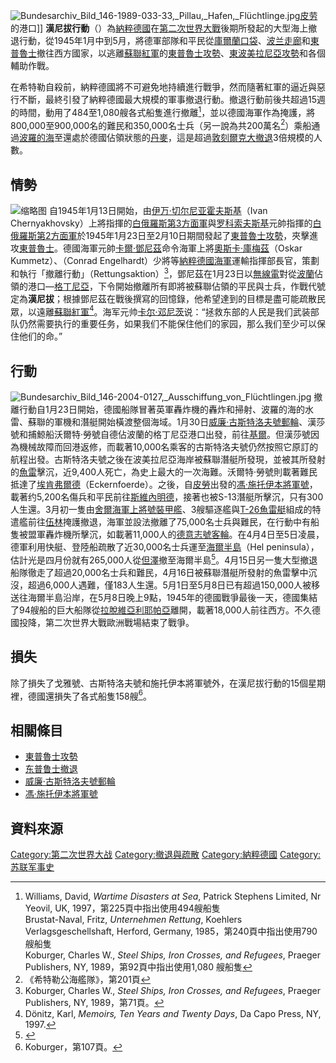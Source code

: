 [[File:Bundesarchiv_Bild__146-1989-033-33,_Pillau,_Hafen,_Flüchtlinge.jpg|thumb]][[皮劳|皮劳]]的港口]]
'''漢尼拔行動'''（{{Lang-de|Unternehmen Hannibal}}）為[[納粹德國|納粹德國]]在[[第二次世界大戰|第二次世界大戰]]後期所發起的大型海上撤退行動，從1945年1月中到5月，將德軍部隊和平民從[[庫爾蘭口袋|庫爾蘭口袋]]、[[波兰走廊|波兰走廊]]和[[東普魯士|東普魯士]]撤往西方國家，以逃離[[蘇聯紅軍|蘇聯紅軍]]的[[東普魯士攻勢|東普魯士攻勢]]、[[東波美拉尼亞攻勢|東波美拉尼亞攻勢]]和各個輔助作戰。

在希特勒自殺前，納粹德國將不可避免地持續進行戰爭，然而隨著紅軍的逼近與惡行不斷，最終引發了納粹德國最大規模的軍事撤退行動。撤退行動前後共超過15週的時間，動用了484至1,080艘各式船隻進行撤離<ref>Williams, David, ''Wartime Disasters at Sea'', Patrick Stephens Limited, Nr Yeovil, UK, 1997，第225頁中指出使用494艘船隻<br>Brustat-Naval, Fritz, ''Unternehmen Rettung'', Koehlers Verlagsgeschellshaft, Herford, Germany, 1985，第240頁中指出使用790艘船隻<br>Koburger, Charles W., ''Steel Ships, Iron Crosses, and Refugees'', Praeger Publishers, NY, 1989，第92頁中指出使用1,080 艘船隻</ref>，並以德國海軍作為掩護，將800,000至900,000名的難民和350,000名士兵（另一說為共200萬名<ref>《希特勒公海艦隊》，第201頁</ref>）乘船通過[[波羅的海|波羅的海]]至還處於德國佔領狀態的[[丹麥|丹麥]]，這是超過[[敦刻爾克大撤退|敦刻爾克大撤退]]3倍規模的人數。

==情勢==
[[File:Battle_Of_Königsberg_Begin.png|缩略图]]
自1945年1月13日開始，由[[伊万·切尔尼亚霍夫斯基|伊万·切尔尼亚霍夫斯基]]（Ivan Chernyakhovsky）上將指揮的[[白俄羅斯第3方面軍|白俄羅斯第3方面軍]]與[[康斯坦丁·康斯坦丁诺维奇·罗科索夫斯基|罗科索夫斯基]]元帥指揮的[[白俄羅斯第2方面軍|白俄羅斯第2方面軍]]於1945年1月23日至2月10日期間發起了[[東普魯士攻勢|東普魯士攻勢]]，夾擊進攻[[東普魯士|東普魯士]]。德國海軍元帥[[卡爾·鄧尼茲|卡爾·鄧尼茲]]命令海軍上將[[奧斯卡·庫梅茲|奧斯卡·庫梅茲]]（Oskar Kummetz）、{{link-de|康拉德·愛格哈特|Conrad Engelhardt}}（Conrad Engelhardt）少將等[[納粹德國海軍|納粹德國海軍]]運輸指揮部長官，策劃和執行「撤離行動」（Rettungsaktion）<ref>Koburger, Charles W., ''Steel Ships, Iron Crosses, and Refugees'', Praeger Publishers, NY, 1989，第71頁。</ref>，鄧尼茲在1月23日以[[無線電|無線電]]對從[[波蘭|波蘭]]佔領的港口—[[格丁尼亞|格丁尼亞]]，下令開始撤離所有即將被蘇聯佔領的平民與士兵，作戰代號定為'''漢尼拔'''；根據鄧尼茲在戰後撰寫的回憶錄，他希望達到的目標是盡可能疏散民眾，以遠離[[蘇聯紅軍|蘇聯紅軍]]<ref>Dönitz, Karl, ''Memoirs, Ten Years and Twenty Days'', Da Capo Press, NY, 1997.</ref>。海军元帅[[卡尔·邓尼茨|卡尔·邓尼茨]]说：“拯救东部的人民是我们武装部队仍然需要执行的重要任务，如果我们不能保住他们的家园，那么我们至少可以保住他们的命。”

==行動==
[[File:Bundesarchiv_Bild_146-2004-0127,_Ausschiffung_von_Flüchtlingen.jpg|thumb]]
撤離行動自1月23日開始，德國船隊冒著英軍轟炸機的轟炸和掃射、波羅的海的水雷、蘇聯的軍機和潛艇開始橫渡整個海域。1月30日[[威廉·古斯特洛夫號郵輪|威廉·古斯特洛夫號郵輪]]、漢莎號和捕鯨船沃爾特·勞號自德佔波蘭的格丁尼亞港口出發，前往[[基爾|基爾]]。但漢莎號因為機械故障而回港返修，而載著10,000名乘客的古斯特洛夫號仍然按照它原訂的航程出發。古斯特洛夫號之後在波美拉尼亞海岸被蘇聯潛艇{{link-en|S-13 (蘇聯潛艇)|Soviet submarine S-13|S-13}}所發現，並被其所發射的[[魚雷|魚雷]]擊沉，近9,400人死亡，為史上最大的一次海難。沃爾特·勞號則載著難民抵達了[[埃肯弗爾德|埃肯弗爾德]]（Eckernfoerde）。之後，自[[波羅的斯克|皮勞]]出發的[[馮·施托伊本將軍號|馮·施托伊本將軍號]]，載著约5,200名傷兵和平民前往[[希維諾烏伊希切|斯維內明德]]，接著也被S-13潛艇所擊沉，只有300人生還。3月初一隻由[[舍爾海軍上將號裝甲艦|舍爾海軍上將號裝甲艦]]、3艘驅逐艦與[[T-26魚雷艇|T-26魚雷艇]]組成的特遣艦前往[[伍林|伍林]]掩護撤退，海軍並設法撤離了75,000名士兵與難民，在行動中有船隻被盟軍轟炸機所擊沉，如載著11,000人的[[德意志號客輪|德意志號客輪]]。在4月4日至5日凌晨，德軍利用快艇、登陸船疏散了近30,000名士兵運至[[海爾半島|海爾半島]]（Hel peninsula），估計光是四月份就有265,000人從[[但澤|但澤]]撤至海爾半島<ref>{{Cite web |url=http://compunews.com/s13/hannibal.htm |title=Operation Hannibal, January - May 1945 |access-date=2010-05-04 |archive-date=2020-04-11 |archive-url=https://web.archive.org/web/20200411204754/http://compunews.com/s13/hannibal.htm |dead-url=yes }}</ref>。4月15日另一隻大型撤退船隊徹走了超過20,000名士兵和難民，4月16日{{link-en|戈雅號客輪|MV Goya}}被蘇聯潛艇{{link-en|L-3 (蘇聯潛艇)|Soviet submarine L-3|L-3}}所發射的魚雷擊中沉沒，超過6,000人遇難，僅183人生還。5月1日至5月8日已有超過150,000人被移送往海爾半島沿岸，在5月8日晚上9點，1945年的德國戰爭最後一天，德國集結了94艘船的巨大船隊從[[拉脫維亞|拉脫維亞]][[利耶帕亞|利耶帕亞]]離開，載著18,000人前往西方。不久德國投降，第二次世界大戰歐洲戰場結束了戰爭。

==損失==
除了損失了戈雅號、古斯特洛夫號和施托伊本將軍號外，在漢尼拔行動的15個星期裡，德國還損失了各式船隻158艘<ref>Koburger，第107頁。</ref>。
==相關條目==
*[[東普魯士攻勢|東普魯士攻勢]]
*[[東普魯士撤退|东普鲁士撤退]]
*[[威廉·古斯特洛夫號郵輪|威廉·古斯特洛夫號郵輪]]
*[[馮·施托伊本將軍號|馮·施托伊本將軍號]]
==資料來源==
{{reflist}}
[[Category:第二次世界大战|Category:第二次世界大战]]
[[Category:撤退與疏散|Category:撤退與疏散]]
[[Category:納粹德國|Category:納粹德國]]
[[Category:苏联军事史|Category:苏联军事史]]